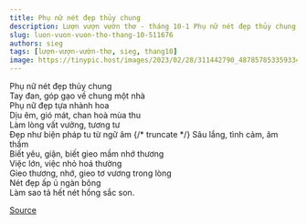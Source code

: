 ```yaml
---
title: Phụ nữ nét đẹp thủy chung
description: Lượn vượn vườn thơ - tháng 10-1 Phụ nữ nét đẹp thủy chung Tay đan, góp gạo về chung một nhà
slug: luon-vuon-vuon-tho-thang-10-511676
authors: sieg
tags: [lượn-vượn-vườn-thơ, sieg, thang10]
image: https://tinypic.host/images/2023/02/28/311442790_487857853359334_4205894133225910925_n.th.jpg
---
```


Phụ nữ nét đẹp thủy chung\
Tay đan, góp gạo về chung một nhà\
Phụ nữ đẹp tựa nhành hoa\
Dịu êm, gió mát, chan hoà mùa thu\
Làm lòng vất vưởng, tương tư\
Đẹp như biện pháp tu từ ngữ âm
{/* truncate */}
Sâu lắng, tình cảm, âm thầm\
Biết yêu, giận, biết gieo mầm nhớ thương\
Việc lớn, việc nhỏ hoá thường\
Gieo thương, nhớ, gieo tơ vương trong lòng\
Nét đẹp ấp ủ ngàn bông\
Làm sao tả hết nét hồng sắc son.

[Source](https://www.facebook.com/ape.poem/posts/pfbid02QBFym8zYvetJ7kHmS5ByHPSRJpmtSyESJ4WBp8bDQN3bHoTmimZwD1qbqYKYp9mql)
